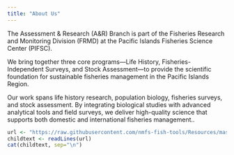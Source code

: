 ```yaml
---
title: "About Us"
---
```


The Assessment & Research (A&R) Branch is part of the Fisheries Research and Monitoring Division (FRMD) at the Pacific Islands Fisheries Science Center (PIFSC).

We bring together three core programs—Life History, Fisheries-Independent Surveys, and Stock Assessment—to provide the scientific foundation for sustainable fisheries management in the Pacific Islands Region.

Our work spans life history research, population biology, fisheries surveys, and stock assessment. By integrating biological studies with advanced analytical tools and field surveys, we deliver high-quality science that supports both domestic and international fisheries management..

```r
url <- "https://raw.githubusercontent.com/nmfs-fish-tools/Resources/master/Disclaimer.md"
childtext <- readLines(url)
cat(childtext, sep="\n")
```
